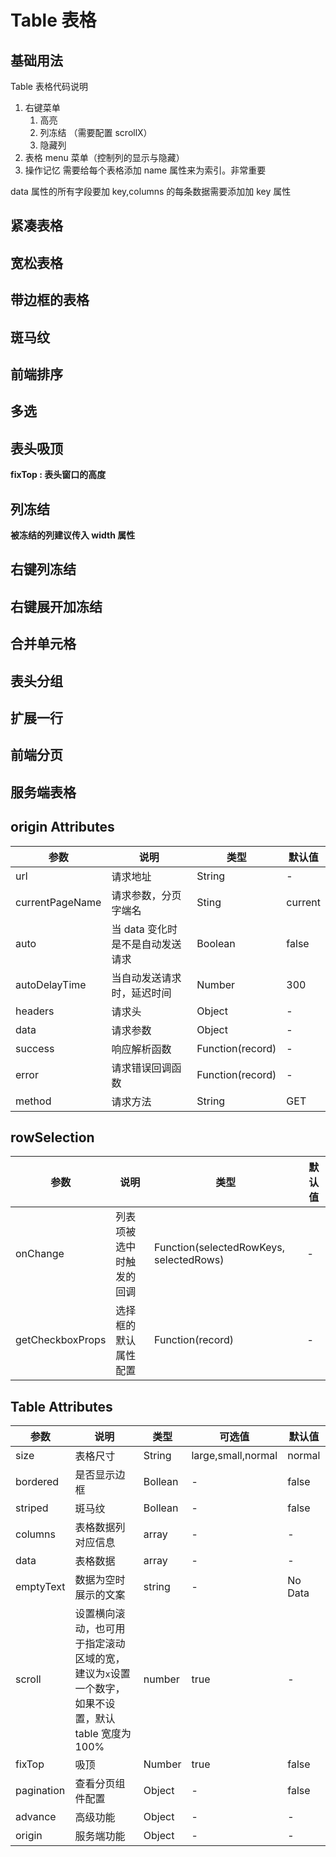 # Table 表格

## 基础用法

Table 表格代码说明

1. 右键菜单
   1. 高亮
   2. 列冻结 （需要配置 scrollX）
   3. 隐藏列
2. 表格 menu 菜单（控制列的显示与隐藏）
3. 操作记忆 需要给每个表格添加 name 属性来为索引。非常重要

data 属性的所有字段要加 key,columns 的每条数据需要添加加 key 属性


<DemoBase />

## 紧凑表格


<DemoCompact />

## 宽松表格


<DemoLoose />

## 带边框的表格


<DemoBorder />

## 斑马纹


<DemoZebra />

## 前端排序


<DemoSort />

## 多选


<DemoMultiple />

## 表头吸顶

**fixTop : 表头窗口的高度**


<DemoHeader />

## 列冻结

**被冻结的列建议传入 width 属性**


<DemoRow />

## 右键列冻结


<DemoRightHandRow />

## 右键展开加冻结


<DemoUnfold />

## 合并单元格


<DemoMerge />

## 表头分组


<DemoGroup />

## 扩展一行


<DemoExtend />

## 前端分页


<DemoPaging />

## 服务端表格


<DemoServer />

## origin Attributes

| 参数            | 说明                             | 类型             | 默认值  |
| --------------- | -------------------------------- | ---------------- | ------- |
| url             | 请求地址                         | String           | -       |
| currentPageName | 请求参数，分页字端名             | Sting            | current |
| auto            | 当 data 变化时是不是自动发送请求 | Boolean          | false   |
| autoDelayTime   | 当自动发送请求时，延迟时间       | Number           | 300     |
| headers         | 请求头                           | Object           | -       |
| data            | 请求参数                         | Object           | -       |
| success         | 响应解析函数                     | Function(record) | -       |
| error           | 请求错误回调函数                 | Function(record) | -       |
| method          | 请求方法                         | String           | GET     |

## rowSelection

| 参数             | 说明                     | 类型                                    | 默认值 |
| ---------------- | ------------------------ | --------------------------------------- | ------ |
| onChange         | 列表项被选中时触发的回调 | Function(selectedRowKeys, selectedRows) | -      |
| getCheckboxProps | 选择框的默认属性配置     | Function(record)                        | -      |

## Table Attributes

| 参数       | 说明                                                                                              | 类型    | 可选值             | 默认值  |
| ---------- | ------------------------------------------------------------------------------------------------- | ------- | ------------------ | ------- |
| size       | 表格尺寸                                                                                          | String  | large,small,normal | normal  |
| bordered   | 是否显示边框                                                                                      | Bollean | -                  | false   |
| striped    | 斑马纹                                                                                            | Bollean | -                  | false   |
| columns    | 表格数据列对应信息                                                                                | array   | -                  | -       |
| data       | 表格数据                                                                                          | array   | -                  | -       |
| emptyText  | 数据为空时展示的文案                                                                              | string  | -                  | No Data |
| scroll     | 设置横向滚动，也可用于指定滚动区域的宽，建议为`x`设置一个数字，如果不设置，默认 table 宽度为 100% | number  | true               | -       |
| fixTop     | 吸顶                                                                                              | Number  | true               | false   |
| pagination | 查看分页组件配置                                                                                  | Object  | -                  | false   |
| advance    | 高级功能                                                                                          | Object  | -                  | -       |
| origin     | 服务端功能                                                                                        | Object  | -                  | -       |
